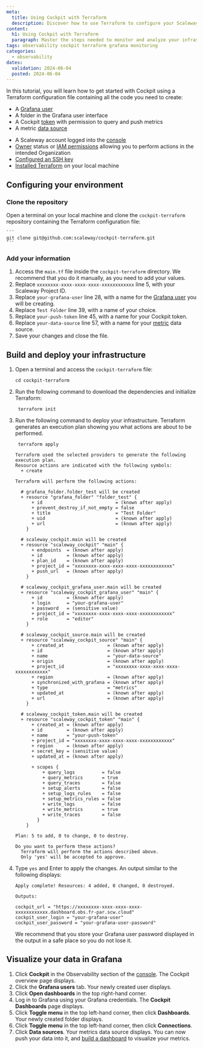 ```yaml
---
meta:
  title: Using Cockpit with Terraform
  description: Discover how to use Terraform to configure your Scaleway Cockpit. This detailed guide walks you through creating a token, setting up a Grafana user, and configuring internal and external data sources.
content:
  h1: Using Cockpit with Terraform
  paragraph: Master the steps needed to monitor and analyze your infrastructure efficiently with our comprehensive tutorial.
tags: observability cockpit terraform grafana monitoring
categories:
  - observability
dates:
  validation: 2024-06-04
  posted: 2024-06-04
---
```


In this tutorial, you will learn how to get started with Cockpit using a Terraform configuration file containing all the code you need to create:

- A [Grafana user](/observability/cockpit/concepts/#grafana-users)
- A folder in the Grafana user interface
- A Cockpit [token](/observability/cockpit/concepts/#tokens) with permission to query and push metrics
- A metric [data source](/observability/cockpit/concepts/#data-sources)

<Macro id="requirements" />

- A Scaleway account logged into the [console](https://console.scaleway.com)
- [Owner](/identity-and-access-management/iam/concepts/#owner) status or [IAM permissions](/identity-and-access-management/iam/concepts/#permission) allowing you to perform actions in the intended Organization
- [Configured an SSH key](/identity-and-access-management/organizations-and-projects/how-to/create-ssh-key/#how-to-generate-an-ssh-key-pair-on-osx-and-linux)
- [Installed Terraform](https://www.terraform.io/downloads.html) on your local machine


## Configuring your environment

### Clone the repository

Open a terminal on your local machine and clone the `cockpit-terraform` repository containing the Terraform configuration file:

    ```
    git clone git@github.com:scaleway/cockpit-terraform.git
    ```

### Add your information

1. Access the `main.tf` file inside the `cockpit-terraform` directory. We recommend that you do it manually, as you need to add your values.
2. Replace `xxxxxxxx-xxxx-xxxx-xxxx-xxxxxxxxxxxx` line 5, with your Scaleway Project ID.
3. Replace `your-grafana-user` line 28, with a name for the [Grafana user](/observability/cockpit/concepts/#grafana-users) you will be creating.
4. Replace `Test Folder` line 39, with a name of your choice.
5. Replace `your-push-token` line 45, with a name for your Cockpit token.
6. Replace `your-data-source` line 57, with a name for your [metric](/observability/cockpit/concepts/#metric) data source.
7. Save your changes and close the file.

## Build and deploy your infrastructure

1. Open a terminal and access the `cockpit-terraform` file:

    ```
    cd cockpit-terraform
    ```
2. Run the following command to download the dependencies and initialize Terraform:

    ```
     terraform init
    ```
3. Run the following command to deploy your infrastructure. Terraform generates an execution plan showing you what actions are about to be performed.

    ```
     terraform apply
    ```

    ```
    Terraform used the selected providers to generate the following execution plan.
    Resource actions are indicated with the following symbols:
      + create

    Terraform will perform the following actions:

      # grafana_folder.folder_test will be created
      + resource "grafana_folder" "folder_test" {
          + id                           = (known after apply)
          + prevent_destroy_if_not_empty = false
          + title                        = "Test Folder"
          + uid                          = (known after apply)
          + url                          = (known after apply)
        }

      # scaleway_cockpit.main will be created
      + resource "scaleway_cockpit" "main" {
          + endpoints  = (known after apply)
          + id         = (known after apply)
          + plan_id    = (known after apply)
          + project_id = "xxxxxxxx-xxxx-xxxx-xxxx-xxxxxxxxxxxx"
          + push_url   = (known after apply)
        }

      # scaleway_cockpit_grafana_user.main will be created
      + resource "scaleway_cockpit_grafana_user" "main" {
          + id         = (known after apply)
          + login      = "your-grafana-user"
          + password   = (sensitive value)
          + project_id = "xxxxxxxx-xxxx-xxxx-xxxx-xxxxxxxxxxxx"
          + role       = "editor"
        }

      # scaleway_cockpit_source.main will be created
      + resource "scaleway_cockpit_source" "main" {
          + created_at                = (known after apply)
          + id                        = (known after apply)
          + name                      = "your-data-source"
          + origin                    = (known after apply)
          + project_id                = "xxxxxxxx-xxxx-xxxx-xxxx-xxxxxxxxxxxx"
          + region                    = (known after apply)
          + synchronized_with_grafana = (known after apply)
          + type                      = "metrics"
          + updated_at                = (known after apply)
          + url                       = (known after apply)
        }

      # scaleway_cockpit_token.main will be created
      + resource "scaleway_cockpit_token" "main" {
          + created_at = (known after apply)
          + id         = (known after apply)
          + name       = "your-push-token"
          + project_id = "xxxxxxxx-xxxx-xxxx-xxxx-xxxxxxxxxxxx"
          + region     = (known after apply)
          + secret_key = (sensitive value)
          + updated_at = (known after apply)

          + scopes {
              + query_logs          = false
              + query_metrics       = true
              + query_traces        = false
              + setup_alerts        = false
              + setup_logs_rules    = false
              + setup_metrics_rules = false
              + write_logs          = false
              + write_metrics       = true
              + write_traces        = false
            }
        }

    Plan: 5 to add, 0 to change, 0 to destroy.

    Do you want to perform these actions?
      Terraform will perform the actions described above.
      Only 'yes' will be accepted to approve.
    ```
4. Type `yes` and Enter to apply the changes. An output similar to the following displays:

    ```
    Apply complete! Resources: 4 added, 0 changed, 0 destroyed.

    Outputs:

    cockpit_url = "https://xxxxxxxx-xxxx-xxxx-xxxx-xxxxxxxxxxxx.dashboard.obs.fr-par.scw.cloud"
    cockpit_user_login = "your-grafana-user"
    cockpit_user_password = "your-grafana-user-password"
    ```

    <Message type="important">
      We recommend that you store your Grafana user password displayed in the output in a safe place so you do not lose it.
    </Message>

## Visualize your data in Grafana

1. Click **Cockpit** in the Observability section of the [console](https://console.scaleway.com). The Cockpit overview page displays.
2. Click the **Grafana users** tab. Your newly created user displays.
3. Click **Open dashboards** in the top right-hand corner.
4. Log in to Grafana using your Grafana credentials. The **Cockpit Dashboards** page displays.
5. Click **Toggle menu** in the top left-hand corner, then click **Dashboards**. Your newly created folder displays.
6. Click **Toggle menu** in the top left-hand corner, then click **Connections**.
7. Click **Data sources**. Your metrics data source displays. You can now push your data into it, and [build a dashboard](https://grafana.com/docs/grafana/latest/getting-started/build-first-dashboard/) to visualize your metrics.

